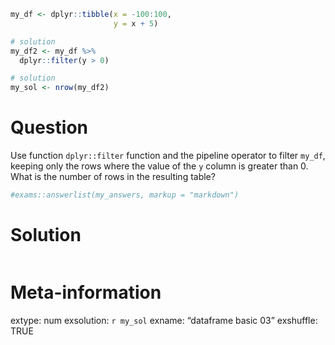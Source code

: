 ```r
my_df <- dplyr::tibble(x = -100:100, 
                       y = x + 5)

# solution
my_df2 <- my_df %>%
  dplyr::filter(y > 0)

# solution
my_sol <- nrow(my_df2)
```

Question
========

Use function `dplyr::filter` function and the pipeline operator to filter `my_df`, keeping only the rows where the value of the `y` column is greater than 0. What is the number of rows in the resulting table?

```r
#exams::answerlist(my_answers, markup = "markdown")
```

Solution
================

```r
```


Meta-information
================
extype: num
exsolution: `r my_sol`
exname: "dataframe basic 03"
exshuffle: TRUE

